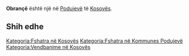 {{Fshat në 
 | Emri                = Obrançë
 | EmriAlt                = 
 | NAME_SHORT_FORM=      
 | NAME_GENERIC=      
 | NAME_SORT_NAME_RO=      OBRANCE
 | FULL_NAME_RO = Obrançë
 | FULL_NAME_ND_RO=Obrance
 | SORT_NAME_RG=OBRANCE
 | FULL_NAME_RG=Obrançë
 | FULL_NAME_ND_RG=Obrance
 | SRP_NAME_SHORT_FORM=      
 | SRP_NAME_GENERIC=      
 | SRP_NAME_SORT_NAME_RO=      
 | SRP_FULL_NAME_RO = 
 | SRP_FULL_NAME_ND_RO=
 | SRP_SORT_NAME_RG=
 | SRP_FULL_NAME_RG=
 | SRP_FULL_NAME_ND_RG=
 | Emri (Rasa dhanore) = 
 | Figura              = 
 | Shteti              = Kosovo
 | Komuna              = Podujevë
 | Kodi postar         = 
 | Sipërfaqja          = 

 | Popullsia           = 

 | Regj. i popullsisë  = 
 | Dend. e popullsisë  = 
 | Faqja zyrtare       = 
 <!--- Koordinatat ----> 
 | Gjerësia            = 42.914964
 | Gjatësia            = 21.169757
 | Lartësia            = 
}}
'''Obrançë''' është një [[]] në [[Podujevë]] të [[Kosovës]].

<!-- == Gjeografia == -->
<!-- == Historia == -->
<!-- == Demografia == -->
== Shih edhe ==
{{Komuna Podujevë}}
{{Kosovo-Administrata-Cung}}

[[Kategoria:Fshatra në Kosovës]]
[[Kategoria:Fshatra në Kommunes Podujevë]]
[[Kategoria:Vendbanime në Kosovës]]